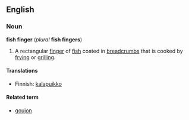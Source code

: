 ==English==

===Noun===
'''fish finger''' (''plural'' '''fish fingers''')
#A rectangular [[finger]] of [[fish]] coated in [[breadcrumb]]s that is cooked by [[fry]]ing or [[grill]]ing.

====Translations====
*Finnish: [[kalapuikko]]

====Related term====
*[[goujon]]